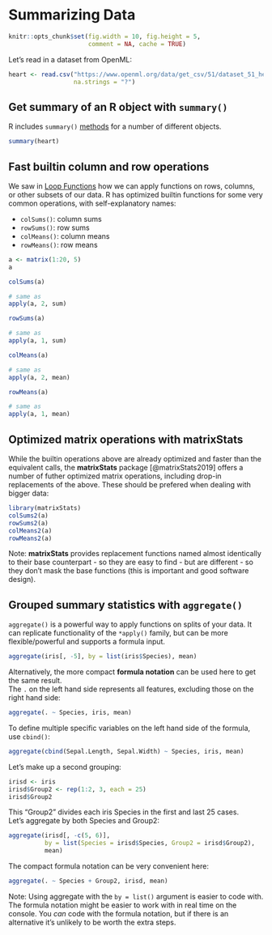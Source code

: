 # Summarizing Data {#summarize}

```r
knitr::opts_chunk$set(fig.width = 10, fig.height = 5,
                      comment = NA, cache = TRUE)
```

Let's read in a dataset from OpenML:

```r
heart <- read.csv("https://www.openml.org/data/get_csv/51/dataset_51_heart-h.arff",
                  na.strings = "?")
```

## Get summary of an R object with `summary()`

R includes `summary()` [methods](#s3methods) for a number of different objects. 

```r
summary(heart)
```

## Fast builtin column and row operations

We saw in [Loop Functions](#loopfns) how we can apply functions on rows, columns, or other subsets of our data. R has optimized builtin functions for some very common operations, with self-explanatory names:

* `colSums()`: column sums
* `rowSums()`: row sums
* `colMeans()`: column means
* `rowMeans()`: row means

```r
a <- matrix(1:20, 5)
a
```

```r
colSums(a)

# same as
apply(a, 2, sum)
```

```r
rowSums(a)

# same as
apply(a, 1, sum)
```

```r
colMeans(a)

# same as
apply(a, 2, mean)
```

```r
rowMeans(a)

# same as
apply(a, 1, mean)
```

## Optimized matrix operations with **matrixStats**

While the builtin operations above are already optimized and faster than the equivalent calls, the **matrixStats** package [@matrixStats2019] offers a number of futher optimized matrix operations, including drop-in replacements of the above. These should be prefered when dealing with bigger data:

```r
library(matrixStats)
colSums2(a)
rowSums2(a)
colMeans2(a)
rowMeans2(a)
```

Note: **matrixStats** provides replacement functions named almost identically to their base counterpart - so they are easy to find - but are different - so they don't mask the base functions (this is important and good software design).

## Grouped summary statistics with `aggregate()`

`aggregate()` is a powerful way to apply functions on splits of your data. It can replicate functionality of the `*apply()` family, but can be more flexible/powerful and supports a formula input.

```r
aggregate(iris[, -5], by = list(iris$Species), mean)
```

Alternatively, the more compact **formula notation** can be used here to get the same result.  
The `.` on the left hand side represents all features, excluding those on the right hand side:

```r
aggregate(. ~ Species, iris, mean)
```

To define multiple specific variables on the left hand side of the formula, use `cbind()`:

```r
aggregate(cbind(Sepal.Length, Sepal.Width) ~ Species, iris, mean)
```


Let's make up a second grouping:

```r
irisd <- iris
irisd$Group2 <- rep(1:2, 3, each = 25)
irisd$Group2
```

This "Group2" divides each iris Species in the first and last 25 cases.  
Let's aggregate by both Species and Group2:

```r
aggregate(irisd[, -c(5, 6)],
          by = list(Species = irisd$Species, Group2 = irisd$Group2),
          mean)
```

The compact formula notation can be very convenient here:

```r
aggregate(. ~ Species + Group2, irisd, mean)
```

Note: Using aggregate with the `by = list()` argument is easier to code with. The formula notation might be easier to work with in real time on the console. You *can* code with the formula notation, but if there is an alternative it's unlikely to be worth the extra steps.
